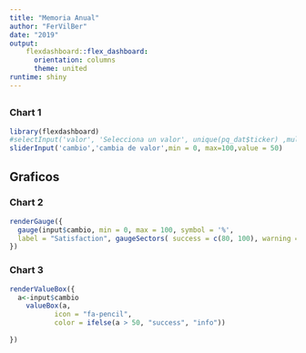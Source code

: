 ```yaml
---
title: "Memoria Anual" 
author: "FerVilBer"
date: "2019"
output: 
    flexdashboard::flex_dashboard: 
      orientation: columns
      theme: united
runtime: shiny
---
```

    
## {.sidebar}

### Chart 1

```r
library(flexdashboard)
#selectInput('valor', 'Selecciona un valor', unique(pq_dat$ticker) ,multiple=F)
sliderInput('cambio','cambia de valor',min = 0, max=100,value = 50)
```

## Graficos

### Chart 2

```r
renderGauge({
  gauge(input$cambio, min = 0, max = 100, symbol = '%', 
  label = "Satisfaction", gaugeSectors( success = c(80, 100), warning = c(40, 79), danger = c(0, 39)))
})
```

### Chart 3

```r
renderValueBox({
  a<-input$cambio
    valueBox(a, 
           icon = "fa-pencil",
           color = ifelse(a > 50, "success", "info"))
  
})
```



